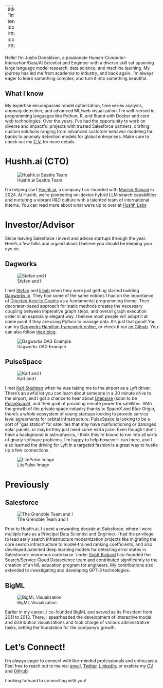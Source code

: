 
---
title: "About Me"
image: "images/me.jpeg"
about:
  template: marquee
  links:
    - icon: twitter
      text: twitter
      href: https://twitter.com/omgjjd
    - icon: github
      text: Github
      href: https://github.com/jdonaldson

---

Hello! I'm Justin Donaldson, a passionate Human-Computer-Interaction/Data/AI
Scientist and Engineer with a diverse skill set spanning large language model
research, data science, and machine learning. My journey has led me from
academia to industry, and back again.  I'm always eager to learn something
complex, and turn it into something beautiful.


## What I know

My expertise encompasses model optimization, time series analysis, anomaly
detection, and advanced ML/web visualization. I'm well-versed in programming
languages like Python, R, and fluent with Docker and core web technologies.
Over the years, I've had the opportunity to work on diverse and impactful
projects with trusted Salesforce partners, crafting custom solutions ranging
from advanced customer behavior modeling for banks to anomaly detection models
for global enterprises.  Make sure to check out my [C.V.](cv.qmd) for more
details.

# Hushh.ai (CTO)

![Hushh.ai Seattle Team](images/hushh_ai.jpeg)

I'm helping start [Hushh.ai](http://www.hush.ai), a company I co-founded with
[Manish Sainani](https://www.linkedin.com/in/manishsainani/) in 2024. At Hushh,
we're pioneering on-device hybrid LLM search capabilities and nurturing a
vibrant R&D culture with a talented team of international interns. You can read
more about what we're up to over at [Hushh Labs](https://hushh-labs.github.io/hushh-labs-blog/)


# Investor/Advisor

Since leaving Salesforce I invest and advise startups through the year.  Here's
a few folks and organizations I believe you should be keeping your eye on.

## Dagworks
![Stefan and I](images/stefan.jpeg)

I met [Stefan](https://www.linkedin.com/in/skrawczyk/) and
[Elijah](https://www.linkedin.com/in/elijahbenizzy/) when they were just
getting started building [Dagworks.io](https://www.dagworks.io/).  They had
some of the same notions I had on the importance of [Directed Acyclic
Graphs](https://en.wikipedia.org/wiki/Directed_acyclic_graph) as a fundamental
programming theme.  Their decorator-based approach for static methods creates
the necessary coupling between imperative graph steps, and overall graph
execution order in an especially elegant way.  I believe most people will adopt
it at some point if they are using Python to manage data.  It's just that good!
You can try [Dagworks Hamilton framework online](https://www.tryhamilton.dev/),
or check it out [on Github](https://github.com/dagworks-inc/hamilton).  You can
also follow [their blog](https://blog.dagworks.io/).

![Dagworks DAG Example](https://www.dagworks.io/lineage_view.png)


## PulseSpace
![Karl and I](images/karl.jpeg)

I met [Karl Stedman](https://www.linkedin.com/in/thekarlstedman/) when he was
taking me to the airport as a Lyft driver.  There's an awful lot you can learn
about someone in a 30 minute drive to the airport, and I got a chance to hear
about [Litepulse](https://www.litepulse.com/) (soon to be
[PulseSpace](https://pulsespace.com/)), and their goal of providing remote
power for satellites.  With the growth of the private space industry thanks to
SpaceX and Blue Origin, there's a whole ecosystem of young startups looking to
provide service level agreements for orbital infrastructure.  PulseSpace is
looking to be a sort of "gas station" for satellites that may have
malfunctioning or damaged solar panels, or maybe they just need some extra
juice.  Even though I don't have a background in astrophysics, I think they're
bound to run into all sorts of gnarly software problems.  I'm happy to help
however I can there, and I also learned the driving for Lyft in a targeted
fashion is a great way to hustle up a few connections.

![LitePulse Image](https://static.wixstatic.com/media/581152_d1fa99b059f446ec819742500e0458e1~mv2.png/v1/fill/w_2123,h_729,al_c,q_90,enc_auto/581152_d1fa99b059f446ec819742500e0458e1~mv2.png)

# Previously

## Salesforce

![The Grenoble Team and I](images/grenoble.jpeg)

Prior to Hushh.ai, I spent a rewarding decade at Salesforce, where I wore
multiple hats as a Principal Data Scientist and Engineer. I had the privilege
to lead early search infrastructure modernization projects like migrating the
core search infrastructure to model-trained ranking coefficients, and also
developed patented deep learning models for detecting error states in
Salesforce's enormous code base. Under [Scott
Rickard](https://www.linkedin.com/in/scottrickard/) I co-founded the
Search/Service Cloud Datascience team and contributed significantly to the
creation of an ML education program for engineers. My contributions also
extended to investigating and developing GPT-3 technologies.




## BigML

![BigML Visualization](images/bigml.jpeg)

Earlier in my career, I co-founded BigML and served as its President from 2011
to 2013. There, I spearheaded the development of interactive model and
distribution visualizations and took charge of various administrative tasks,
setting the foundation for the company's growth.


# Let's Connect!

I'm always eager to connect with like-minded professionals and enthusiasts.
Feel free to reach out to me via:
[email](mailto:jjd@jjd.io),
[Twitter](https://twitter.com/omgjjd),
[LinkedIn](https://www.linkedin.com/in/jjustindonaldson/), or explore my
[CV](http://jdonaldson.github.io/cv) and
[GitHub](https://www.github.com/jdonaldson)

Looking forward to connecting with you!

